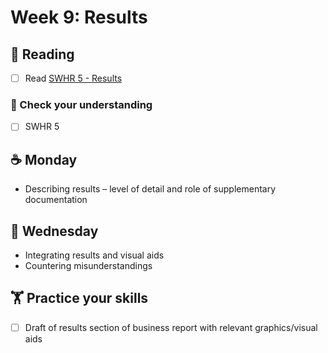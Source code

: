 # Week 9: Results
  
## 📖 Reading

  - [ ] Read [SWHR 5 - Results](https://ehsanx.github.io/Scientific-Writing-for-Health-Research/results-section.html)

### 🎯 Check your understanding

- [ ] SWHR 5

## ☕ Monday

- Describing results -- level of detail and role of supplementary documentation
  
## 🐪 Wednesday

- Integrating results and visual aids
- Countering misunderstandings

##  🏋️ Practice your skills

- [ ] Draft of results section of business report with relevant graphics/visual aids

